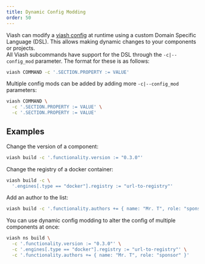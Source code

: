 ```yaml
---
title: Dynamic Config Modding
order: 50
---
```


Viash can modify a [viash config](/reference/config/index.html) at runtime using a custom Domain Specific Language (DSL). This allows making dynamic changes to your components or projects.  
All Viash subcommands have support for the DSL through the `-c|--config_mod` parameter. The format for these is as follows:

```bash
viash COMMAND -c '.SECTION.PROPERTY := VALUE'
```

Multiple config mods can be added by adding more `-c|--config_mod` parameters:

```bash
viash COMMAND \
  -c '.SECTION.PROPERTY := VALUE' \
  -c '.SECTION.PROPERTY := VALUE'
```

## Examples

Change the version of a component:

```bash
viash build -c '.functionality.version := "0.3.0"'
```

Change the registry of a docker container:

```bash
viash build -c \
  '.engines[.type == "docker"].registry := "url-to-registry"'
```

Add an author to the list:

```bash
viash build -c '.functionality.authors += { name: "Mr. T", role: "sponsor" }'
```

You can use dynamic config modding to alter the config of multiple components at once:

```bash
viash ns build \
  -c '.functionality.version := "0.3.0"' \
  -c '.engines[.type == "docker"].registry := "url-to-registry"' \
  -c '.functionality.authors += { name: "Mr. T", role: "sponsor" }'
```